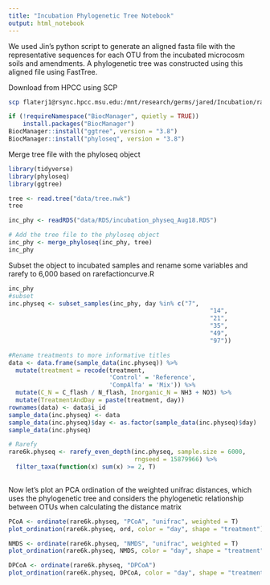 ```yaml
---
title: "Incubation Phylogenetic Tree Notebook"
output: html_notebook
---
```

We used Jin's python script to generate an aligned fasta file with the representative sequences for each OTU from the incubated microcosm soils and amendments. A phylogenetic tree was constructed using this aligned file using FastTree.       

Download from HPCC using SCP
```bash
scp flaterj1@rsync.hpcc.msu.edu:/mnt/research/germs/jared/Incubation/raw/tree.nwk ./tree.nwk
```
```r
if (!requireNamespace("BiocManager", quietly = TRUE))
    install.packages("BiocManager")
BiocManager::install("ggtree", version = "3.8")
BiocManager::install("phyloseq", version = "3.8")
```

Merge tree file with the phyloseq object
```r
library(tidyverse)
library(phyloseq)
library(ggtree)

tree <- read.tree("data/tree.nwk")
tree

inc_phy <- readRDS("data/RDS/incubation_physeq_Aug18.RDS")

# Add the tree file to the phyloseq object
inc_phy <- merge_phyloseq(inc_phy, tree)
inc_phy
```

Subset the object to incubated samples and rename some variables and rarefy to 6,000 based on 
rarefactioncurve.R
```r
inc_phy
#subset
inc.physeq <- subset_samples(inc_phy, day %in% c("7",
                                                        "14",
                                                        "21",
                                                        "35",
                                                        "49",
                                                        "97"))

#Rename treatments to more informative titles
data <- data.frame(sample_data(inc.physeq)) %>%
  mutate(treatment = recode(treatment,
                            'Control' = 'Reference',
                            'CompAlfa' = 'Mix')) %>%
  mutate(C_N = C_flash / N_flash, Inorganic_N = NH3 + NO3) %>%
  mutate(TreatmentAndDay = paste(treatment, day))
rownames(data) <- data$i_id
sample_data(inc.physeq) <- data
sample_data(inc.physeq)$day <- as.factor(sample_data(inc.physeq)$day)
sample_data(inc.physeq)

# Rarefy
rare6k.physeq <- rarefy_even_depth(inc.physeq, sample.size = 6000,
                                   rngseed = 15879966) %>%
  filter_taxa(function(x) sum(x) >= 2, T) 
  
```

Now let's plot an PCA ordination of the weighted unifrac distances, which uses the phylogenetic tree and considers the phylogenetic relationship between OTUs when calculating the distance matrix
```r
PCoA <- ordinate(rare6k.physeq, "PCoA", "unifrac", weighted = T)
plot_ordination(rare6k.physeq, ord, color = "day", shape = "treatment")
```
```r
NMDS <- ordinate(rare6k.physeq, "NMDS", "unifrac", weighted = T)
plot_ordination(rare6k.physeq, NMDS, color = "day", shape = "treatment")
```
```r
DPCoA <- ordinate(rare6k.physeq, "DPCoA")
plot_ordination(rare6k.physeq, DPCoA, color = "day", shape = "treatment")
```


